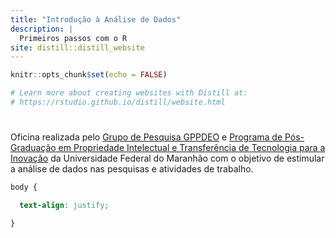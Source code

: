 ```yaml
---
title: "Introdução à Análise de Dados"
description: |
  Primeiros passos com o R
site: distill::distill_website
---
```


```r
knitr::opts_chunk$set(echo = FALSE)

# Learn more about creating websites with Distill at:
# https://rstudio.github.io/distill/website.html

```

# 

Oficina realizada pelo [Grupo de Pesquisa GPPDEO](https://gppdeo.org/) e [Programa de Pós-Graduação em Propriedade Intelectual e Transferência de Tecnologia para a Inovação](https://sigaa.ufma.br/sigaa/public/programa/apresentacao_stricto.jsf?lc=pt_BR&idPrograma=1467) da Universidade Federal do Maranhão com o objetivo de estimular a análise de dados nas pesquisas e atividades de trabalho.

```css
body {

  text-align: justify;

}

```
